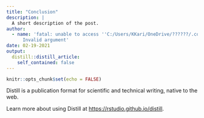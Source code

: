 ```yaml
---
title: "Conclusion"
description: |
  A short description of the post.
author:
  - name: 'fatal: unable to access ''C:/Users/KKari/OneDrive/??????/.config/git/config'':
      Invalid argument'
date: 02-19-2021
output:
  distill::distill_article:
    self_contained: false
---
```



```r
knitr::opts_chunk$set(echo = FALSE)
```

Distill is a publication format for scientific and technical writing, native to the web.

Learn more about using Distill at <https://rstudio.github.io/distill>.


